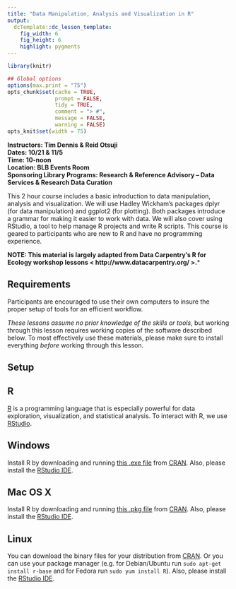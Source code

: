 ```yaml
---
title: "Data Manipulation, Analysis and Visualization in R"
output:
  dcTemplate::dc_lesson_template:
    fig_width: 6
    fig_height: 6
    highlight: pygments
---
```



```r
library(knitr)

## Global options
options(max.print = "75")
opts_chunk$set(cache = TRUE,
               prompt = FALSE,
               tidy = TRUE,
               comment = "> #",
               message = FALSE,
               warning = FALSE)
opts_knit$set(width = 75)
```


**Instructors:  Tim Dennis & Reid Otsuji**  
**Dates:  10/21 & 11/5**  
**Time: 10-noon**   
**Location:  BLB Events Room**   
**Sponsoring Library Programs: Research & Reference Advisory -- Data Services & Research Data Curation**  

This 2 hour course includes a basic introduction to  data manipulation, analysis and visualization.  We will use Hadley Wickham's packages dplyr (for data manipulation) and ggplot2 (for plotting).  Both packages introduce a grammar for making it easier to work with data.  We will also cover using RStudio, a tool to help manage R projects and write R scripts.  This course is geared to participants who are new to R and have no programming experience.  

**NOTE: This material is largely adapted from Data Carpentry's R for Ecology workshop lessons < http://www.datacarpentry.org/ >.***

<!--
## Lessons:

1. [Lesson 00 Before we start](00-before-we-start.html)
2. [Lesson 01 Dplyr](01-dplyr.html)
2. [Lesson 01 Data visualisation with ggplot2](01-intro-to-R.html)
3. [Lesson 02 SQL databases and R](02-starting-with-data.html)
-->

## Requirements

Participants are encouraged to use their own computers to insure the proper setup of tools for an efficient workflow.

*These lessons assume no prior knowledge of the skills or tools*, but working through this lesson requires working copies of the software described below.  To most effectively use these materials, please make sure to install everything *before* working through this lesson.

## Setup

## R

[R](http://www.r-project.org) is a programming language that is especially powerful for data exploration, visualization, and statistical analysis. To interact with R, we use [RStudio](http://www.rstudio.com/).

## Windows {#r-windows}

Install R by downloading and running [this .exe file](http://cran.r-project.org/bin/windows/base/release.htm) from [CRAN](http://cran.r-project.org/index.html). Also, please install the [RStudio IDE](http://www.rstudio.com/ide/download/desktop).

## Mac OS X {#r-macosx}

Install R by downloading and running [this .pkg file](http://cran.r-project.org/bin/macosx/R-latest.pkg) from
[CRAN](http://cran.r-project.org/index.html). Also, please install the [RStudio IDE](http://www.rstudio.com/ide/download/desktop).


## Linux {#r-linux}

You can download the binary files for your distribution from [CRAN](http://cran.r-project.org/index.html). Or you can use your package manager (e.g. for Debian/Ubuntu run `sudo apt-get install r-base` and for Fedora run `sudo yum install R`). Also, please install the [RStudio IDE](http://www.rstudio.com/ide/download/desktop).


